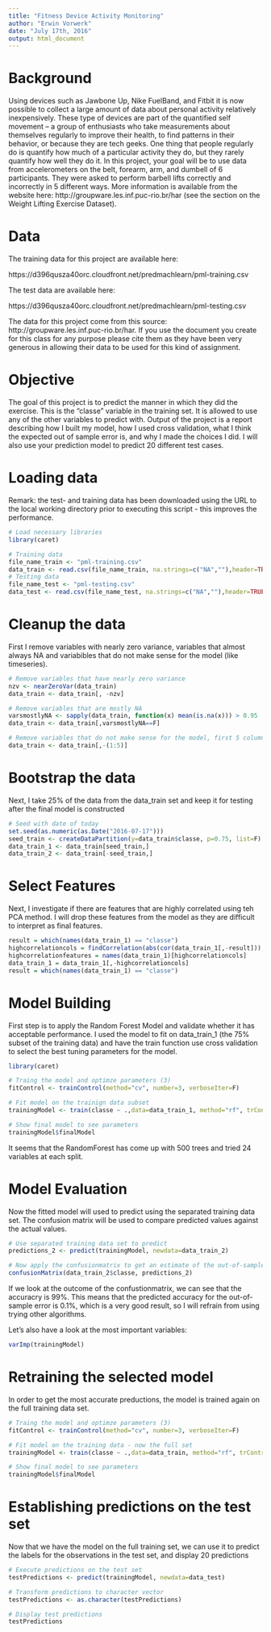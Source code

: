 ```yaml
---
title: "Fitness Device Activity Monitoring"
author: "Erwin Vorwerk"
date: "July 17th, 2016"
output: html_document
---
```


# Background
Using devices such as Jawbone Up, Nike FuelBand, and Fitbit it is now possible to collect a large amount of data about personal activity relatively inexpensively. These type of devices are part of the quantified self movement – a group of enthusiasts who take measurements about themselves regularly to improve their health, to find patterns in their behavior, or because they are tech geeks. One thing that people regularly do is quantify how much of a particular activity they do, but they rarely quantify how well they do it. In this project, your goal will be to use data from accelerometers on the belt, forearm, arm, and dumbell of 6 participants. They were asked to perform barbell lifts correctly and incorrectly in 5 different ways. More information is available from the website here: http://groupware.les.inf.puc-rio.br/har (see the section on the Weight Lifting Exercise Dataset).

# Data
The training data for this project are available here:

https://d396qusza40orc.cloudfront.net/predmachlearn/pml-training.csv

The test data are available here:

https://d396qusza40orc.cloudfront.net/predmachlearn/pml-testing.csv

The data for this project come from this source: http://groupware.les.inf.puc-rio.br/har. If you use the document you create for this class for any purpose please cite them as they have been very generous in allowing their data to be used for this kind of assignment.

# Objective
The goal of this project is to predict the manner in which they did the exercise. This is the "classe" variable in the training set. It is allowed to use any of the other variables to predict with. Output of the project is a report describing how I built my model, how I used cross validation, what I think the expected out of sample error is, and why I made the choices I did. I will also use your prediction model to predict 20 different test cases.

# Loading data
Remark: the test- and training data has been downloaded using the URL to the local working directory prior to executing this script - this improves the performance.

```r
# Load necessary libraries
library(caret)
```

```r
# Training data
file_name_train <- "pml-training.csv"
data_train <- read.csv(file_name_train, na.strings=c("NA",""),header=TRUE)
# Testing data
file_name_test <- "pml-testing.csv"
data_test <- read.csv(file_name_test, na.strings=c("NA",""),header=TRUE)
```

# Cleanup the data
First I remove variables with nearly zero variance, variables that almost always NA and variabibles that do not make sense for the model (like timeseries).

```r
# Remove variables that have nearly zero variance
nzv <- nearZeroVar(data_train)
data_train <- data_train[, -nzv]

# Remove variables that are mostly NA
varsmostlyNA <- sapply(data_train, function(x) mean(is.na(x))) > 0.95
data_train <- data_train[,varsmostlyNA==F]

# Remove variables that do not make sense for the model, first 5 columns contain time series variables
data_train <- data_train[,-(1:5)]

```

# Bootstrap the data
Next, I take 25% of the data from the data_train set and keep it for testing after the final model is constructed

```r
# Seed with date of today
set.seed(as.numeric(as.Date("2016-07-17")))
seed_train <- createDataPartition(y=data_train$classe, p=0.75, list=F)
data_train_1 <- data_train[seed_train,]
data_train_2 <- data_train[-seed_train,]
```

# Select Features
Next, I investigate if there are features that are highly correlated using teh PCA method. I will drop these features from the model as they are difficult to interpret as final features.

```r
result = which(names(data_train_1) == "classe")
highcorrelationcols = findCorrelation(abs(cor(data_train_1[,-result])),0.90)
highcorrelationfeatures = names(data_train_1)[highcorrelationcols]
data_train_1 = data_train_1[,-highcorrelationcols]
result = which(names(data_train_1) == "classe")
```

# Model Building
First step is to apply the Random Forest Model and validate whether it has acceptable performance. I used the model to fit on data_train_1 (the 75% subset of the training data) and have the train function use cross validation to select the best tuning parameters for the model. 

```r
library(caret)

# Traing the model and optimze parameters (3)
fitControl <- trainControl(method="cv", number=3, verboseIter=F)

# Fit model on the trainign data subset
trainingModel <- train(classe ~ .,data=data_train_1, method="rf", trControl=fitControl)

# Show final model to see parameters
trainingModel$finalModel

```

It seems that the RandomForest has come up with 500 trees and tried 24 variables at each split.

# Model Evaluation 
Now the fitted model will used to predict using the separated training data set. The confusion matrix will be used to compare predicted values against the actual values.

```r
# Use separated training data set to predict
predictions_2 <- predict(trainingModel, newdata=data_train_2)

# Now apply the confusionmatrix to get an estimate of the out-of-sample error
confusionMatrix(data_train_2$classe, predictions_2)
```

If we look at the outcome of the confustionmatrix, we can see that the accuracry is 99%. This means that the predicted accuracy for the out-of-sample error is 0.1%, which is a very good result, so I will refrain from using trying other algorithms.

Let's also have a look at the most important variables:

```r
varImp(trainingModel)
```


# Retraining the selected model
In order to get the most accurate preductions, the model is trained again on the full training data set. 

```r
# Traing the model and optimze parameters (3)
fitControl <- trainControl(method="cv", number=3, verboseIter=F)

# Fit model on the training data - now the full set
trainingModel <- train(classe ~ .,data=data_train, method="rf", trControl=fitControl)

# Show final model to see parameters
trainingModel$finalModel
```

# Establishing predictions on the test set
Now that we have the model on the full training set, we can use it to predict the labels for the observations in the test set, and display 20 predictions

```r
# Execute predictions on the test set
testPredictions <- predict(trainingModel, newdata=data_test)

# Transform predictions to character vector
testPredictions <- as.character(testPredictions)

# Display test predictions
testPredictions
```


